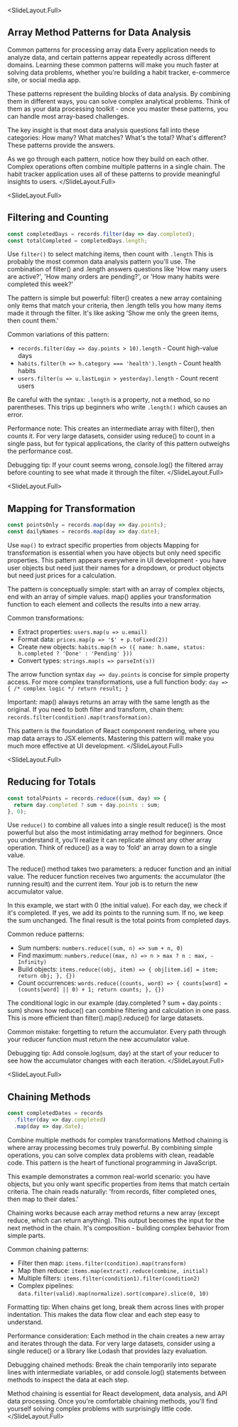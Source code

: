
<SlideLayout.Full>
## Array Method Patterns for Data Analysis

Common patterns for processing array data
<Notes>
Every application needs to analyze data, and certain patterns appear repeatedly across different domains. Learning these common patterns will make you much faster at solving data problems, whether you're building a habit tracker, e-commerce site, or social media app.

These patterns represent the building blocks of data analysis. By combining them in different ways, you can solve complex analytical problems. Think of them as your data processing toolkit - once you master these patterns, you can handle most array-based challenges.

The key insight is that most data analysis questions fall into these categories: How many? What matches? What's the total? What's different? These patterns provide the answers.

As we go through each pattern, notice how they build on each other. Complex operations often combine multiple patterns in a single chain. The habit tracker application uses all of these patterns to provide meaningful insights to users.
</Notes>
</SlideLayout.Full>

<SlideLayout.Full>
## Filtering and Counting

```javascript
const completedDays = records.filter(day => day.completed);
const totalCompleted = completedDays.length;
```

Use `filter()` to select matching items, then count with `.length`
<Notes>
This is probably the most common data analysis pattern you'll use. The combination of filter() and .length answers questions like 'How many users are active?', 'How many orders are pending?', or 'How many habits were completed this week?'

The pattern is simple but powerful: filter() creates a new array containing only items that match your criteria, then .length tells you how many items made it through the filter. It's like asking 'Show me only the green items, then count them.'

Common variations of this pattern:
- `records.filter(day => day.points > 10).length` - Count high-value days
- `habits.filter(h => h.category === 'health').length` - Count health habits
- `users.filter(u => u.lastLogin > yesterday).length` - Count recent users

Be careful with the syntax: `.length` is a property, not a method, so no parentheses. This trips up beginners who write `.length()` which causes an error.

Performance note: This creates an intermediate array with filter(), then counts it. For very large datasets, consider using reduce() to count in a single pass, but for typical applications, the clarity of this pattern outweighs the performance cost.

Debugging tip: If your count seems wrong, console.log() the filtered array before counting to see what made it through the filter.
</Notes>
</SlideLayout.Full>

<SlideLayout.Full>
## Mapping for Transformation

```javascript
const pointsOnly = records.map(day => day.points);
const dailyNames = records.map(day => day.date);
```

Use `map()` to extract specific properties from objects
<Notes>
Mapping for transformation is essential when you have objects but only need specific properties. This pattern appears everywhere in UI development - you have user objects but need just their names for a dropdown, or product objects but need just prices for a calculation.

The pattern is conceptually simple: start with an array of complex objects, end with an array of simple values. map() applies your transformation function to each element and collects the results into a new array.

Common transformations:
- Extract properties: `users.map(u => u.email)`
- Format data: `prices.map(p => '$' + p.toFixed(2))`
- Create new objects: `habits.map(h => ({ name: h.name, status: h.completed ? 'Done' : 'Pending' }))`
- Convert types: `strings.map(s => parseInt(s))`

The arrow function syntax `day => day.points` is concise for simple property access. For more complex transformations, use a full function body: `day => { /* complex logic */ return result; }`

Important: map() always returns an array with the same length as the original. If you need to both filter and transform, chain them: `records.filter(condition).map(transformation)`.

This pattern is the foundation of React component rendering, where you map data arrays to JSX elements. Mastering this pattern will make you much more effective at UI development.
</Notes>
</SlideLayout.Full>

<SlideLayout.Full>
## Reducing for Totals

```javascript
const totalPoints = records.reduce((sum, day) => {
  return day.completed ? sum + day.points : sum;
}, 0);
```

Use `reduce()` to combine all values into a single result
<Notes>
reduce() is the most powerful but also the most intimidating array method for beginners. Once you understand it, you'll realize it can replicate almost any other array operation. Think of reduce() as a way to 'fold' an array down to a single value.

The reduce() method takes two parameters: a reducer function and an initial value. The reducer function receives two arguments: the accumulator (the running result) and the current item. Your job is to return the new accumulator value.

In this example, we start with 0 (the initial value). For each day, we check if it's completed. If yes, we add its points to the running sum. If no, we keep the sum unchanged. The final result is the total points from completed days.

Common reduce patterns:
- Sum numbers: `numbers.reduce((sum, n) => sum + n, 0)`
- Find maximum: `numbers.reduce((max, n) => n > max ? n : max, -Infinity)`
- Build objects: `items.reduce((obj, item) => { obj[item.id] = item; return obj; }, {})`
- Count occurrences: `words.reduce((counts, word) => { counts[word] = (counts[word] || 0) + 1; return counts; }, {})`

The conditional logic in our example (day.completed ? sum + day.points : sum) shows how reduce() can combine filtering and calculation in one pass. This is more efficient than filter().map().reduce() for large datasets.

Common mistake: forgetting to return the accumulator. Every path through your reducer function must return the new accumulator value.

Debugging tip: Add console.log(sum, day) at the start of your reducer to see how the accumulator changes with each iteration.
</Notes>
</SlideLayout.Full>

<SlideLayout.Full>
## Chaining Methods

```javascript
const completedDates = records
  .filter(day => day.completed)
  .map(day => day.date);
```

Combine multiple methods for complex transformations
<Notes>
Method chaining is where array processing becomes truly powerful. By combining simple operations, you can solve complex data problems with clean, readable code. This pattern is the heart of functional programming in JavaScript.

This example demonstrates a common real-world scenario: you have objects, but you only want specific properties from items that match certain criteria. The chain reads naturally: 'from records, filter completed ones, then map to their dates.'

Chaining works because each array method returns a new array (except reduce, which can return anything). This output becomes the input for the next method in the chain. It's composition - building complex behavior from simple parts.

Common chaining patterns:
- Filter then map: `items.filter(condition).map(transform)`
- Map then reduce: `items.map(extract).reduce(combine, initial)`
- Multiple filters: `items.filter(condition1).filter(condition2)`
- Complex pipelines: `data.filter(valid).map(normalize).sort(compare).slice(0, 10)`

Formatting tip: When chains get long, break them across lines with proper indentation. This makes the data flow clear and each step easy to understand.

Performance consideration: Each method in the chain creates a new array and iterates through the data. For very large datasets, consider using a single reduce() or a library like Lodash that provides lazy evaluation.

Debugging chained methods: Break the chain temporarily into separate lines with intermediate variables, or add console.log() statements between methods to inspect the data at each step.

Method chaining is essential for React development, data analysis, and API data processing. Once you're comfortable chaining methods, you'll find yourself solving complex problems with surprisingly little code.
</Notes>
</SlideLayout.Full>